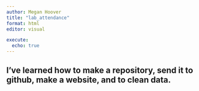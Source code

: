 ```yaml
---
author: Megan Hoover
title: "lab_attendance"
format: html
editor: visual

execute: 
  echo: true
---
```


## I've learned how to make a repository, send it to github, make a website, and to clean data.
